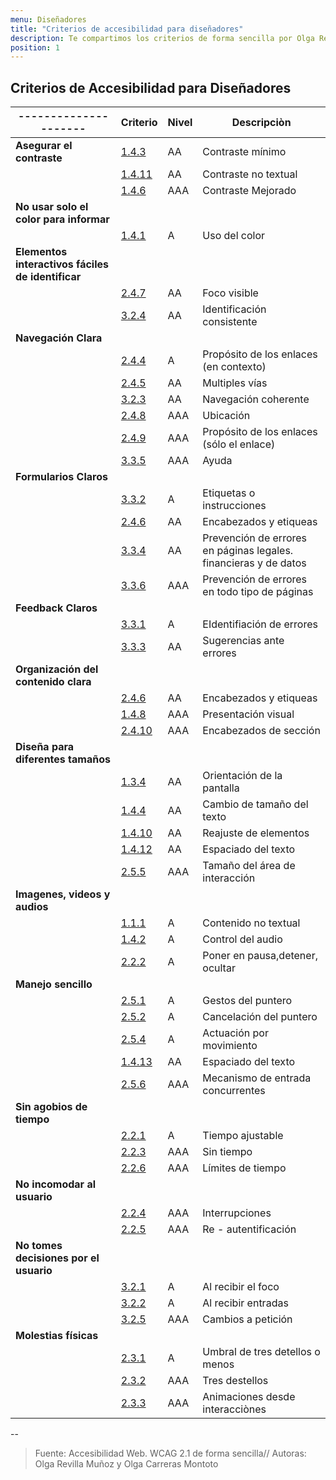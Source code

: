 ```yaml
---
menu: Diseñadores
title: "Criterios de accesibilidad para diseñadores"
description: Te compartimos los criterios de forma sencilla por Olga Revilla y Olga.
position: 1
---
```


## Criterios de Accesibilidad para Diseñadores

| ---------------------     | Criterio | Nivel | Descripciòn                                                        |
| ------------     | ----------------------- | ------------------ | --------------------------------------          |
| **Asegurar el contraste** | [1.4.3](https://www.w3.org/TR/UNDERSTANDING-WCAG20/visual-audio-contrast-contrast.html)    |  AA   |  Contraste mínimo                                                  |
|                           | [1.4.11](https://www.w3.org/WAI/WCAG21/Understanding/non-text-contrast)   |  AA   |  Contraste no textual                                              |
|                           | [1.4.6](https://www.w3.org/WAI/WCAG21/Understanding/contrast-enhanced)    |  AAA  |  Contraste Mejorado                                                |
| **No usar solo el color para informar** |                                                                         |
|                           | [1.4.1](https://www.w3.org/WAI/WCAG21/Understanding/use-of-color)    |   A   |  Uso del color                                                     |
|**Elementos interactivos fáciles de identificar**   |                                                              |
|                           | [2.4.7](https://www.w3.org/WAI/WCAG21/Understanding/focus-visible)    |  AA   |  Foco visible                                                      |
|                           | [3.2.4](https://www.w3.org/WAI/WCAG21/Understanding/consistent-identification)    |  AA   |  Identificación consistente                                        |
| **Navegación Clara**      |                                                                                       |  
|                           | [2.4.4](https://www.w3.org/WAI/WCAG21/Understanding/link-purpose-in-context)    |  A    |  Propósito de los enlaces (en contexto)                            |
|                           | [2.4.5](https://www.w3.org/WAI/WCAG21/Understanding/multiple-ways)    |  AA   |  Multiples vías                                                    |
|                           | [3.2.3](https://www.w3.org/WAI/WCAG21/Understanding/consistent-navigation)    |  AA   |  Navegación coherente                                              |
|                           | [2.4.8](https://www.w3.org/WAI/WCAG21/Understanding/location)    |  AAA  |  Ubicación                                                         |
|                           | [2.4.9](https://www.w3.org/WAI/WCAG21/Understanding/link-purpose-link-only)    |  AAA  |  Propósito de los enlaces (sólo el enlace)                         |
|                           | [3.3.5](https://www.w3.org/WAI/WCAG21/Understanding/help)    |  AAA  |  Ayuda                                                             |
| **Formularios Claros**    |                                                                                       |
|                           | [3.3.2](https://www.w3.org/WAI/WCAG21/Understanding/labels-or-instructions)    |  A    |  Etiquetas o instrucciones                                         |
|                           | [2.4.6](https://www.w3.org/WAI/WCAG21/Understanding/headings-and-labels)    |  AA   |  Encabezados y etiqueas                                            |
|                           | [3.3.4](https://www.w3.org/WAI/WCAG21/Understanding/error-prevention-legal-financial-data)    |  AA   |  Prevención de errores en páginas legales. financieras y de datos  |
|                           | [3.3.6](https://www.w3.org/WAI/WCAG21/Understanding/error-prevention-all)    |  AAA  |  Prevención de errores en todo tipo de páginas                     |
| **Feedback Claros**           |                                                                                   |
|                           | [3.3.1](https://www.w3.org/WAI/WCAG21/Understanding/error-identification)    |  A    |  EIdentifiación de errores                                         |
|                           | [3.3.3](https://www.w3.org/WAI/WCAG21/Understanding/error-suggestion)    |  AA   |  Sugerencias ante  errores                                         |
|**Organización del contenido clara**        |                                                                      |
|                           | [2.4.6](https://www.w3.org/WAI/WCAG21/Understanding/headings-and-labels)    |  AA   |  Encabezados y etiqueas                                            |
|                           | [1.4.8](https://www.w3.org/WAI/WCAG21/Understanding/visual-presentation)    |  AAA  |  Presentación visual                                               |
|                           | [2.4.10](https://www.w3.org/WAI/WCAG21/Understanding/section-headings)   |  AAA  |  Encabezados de sección                                            |
| **Diseña para diferentes tamaños**                                                                                |
|                           | [1.3.4](https://www.w3.org/WAI/WCAG21/Understanding/orientation)    |  AA   |  Orientación de la pantalla                                        |
|                           | [1.4.4](https://www.w3.org/WAI/WCAG21/Understanding/resize-text)    |  AA   |  Cambio de tamaño del texto                                        |
|                           | [1.4.10](https://www.w3.org/WAI/WCAG21/Understanding/reflow)   |  AA   |  Reajuste de elementos                                             |
|                           | [1.4.12](https://www.w3.org/WAI/WCAG21/Understanding/text-spacing)   |  AA   |  Espaciado del texto                                               |
|                           | [2.5.5](https://www.w3.org/WAI/WCAG21/Understanding/target-size)    |  AAA  |  Tamaño del área de interacción                                    |
| **Imagenes, videos y audios**           |                                                                         |
|                           | [1.1.1](https://www.w3.org/WAI/WCAG21/Understanding/non-text-content)    |  A    |  Contenido no textual                                              |
|                           | [1.4.2](https://www.w3.org/WAI/WCAG21/Understanding/audio-control)    |  A    |  Control del audio                                                 |
|                           | [2.2.2](https://www.w3.org/WAI/WCAG21/Understanding/pause-stop-hide)    |  A    |  Poner en pausa,detener, ocultar                                   |
| **Manejo sencillo**         |                                                                                     |
|                           | [2.5.1](https://www.w3.org/WAI/WCAG21/Understanding/pointer-gestures)    |  A    |  Gestos del puntero                                                |
|                           | [2.5.2](https://www.w3.org/WAI/WCAG21/Understanding/pointer-cancellation)    |  A    |  Cancelación del puntero                                           |
|                           | [2.5.4](https://www.w3.org/WAI/WCAG21/Understanding/motion-actuation)    |  A    |  Actuación por movimiento                                          |
|                           | [1.4.13](https://www.w3.org/WAI/WCAG21/Understanding/content-on-hover-or-focus)   |  AA   |  Espaciado del texto                                               |
|                           | [2.5.6](https://www.w3.org/WAI/WCAG21/Understanding/concurrent-input-mechanisms)    |  AAA  |  Mecanismo de entrada concurrentes                                 |
| **Sin agobios de tiempo**           |                                                                             |
|                           | [2.2.1](https://www.w3.org/WAI/WCAG21/Understanding/timing-adjustable)    |  A    |  Tiempo ajustable                                                  |
|                           | [2.2.3](https://www.w3.org/WAI/WCAG21/Understanding/no-timing)    |  AAA  |  Sin tiempo                                                        |
|                           | [2.2.6](https://www.w3.org/WAI/WCAG21/Understanding/timeouts)    |  AAA  |  Límites de tiempo                                                 |
| **No incomodar al usuario**           |                                                                           |
|                           | [2.2.4](https://www.w3.org/WAI/WCAG21/Understanding/interruptions)    |  AAA  |  Interrupciones                                                    |
|                           | [2.2.5](https://www.w3.org/WAI/WCAG21/Understanding/re-authenticating)    |  AAA  |  Re - autentificación                                              |
| **No tomes decisiones por el usuario**           |                                                                |
|                           | [3.2.1](https://www.w3.org/WAI/WCAG21/Understanding/on-focus)    |  A    |  Al recibir el foco                                                |
|                           | [3.2.2](https://www.w3.org/WAI/WCAG21/Understanding/on-input)    |  A    |  Al recibir entradas                                               |
|                           | [3.2.5](https://www.w3.org/WAI/WCAG21/Understanding/change-on-request)    |  AAA  |  Cambios a petición                                                |
| **Molestias físicas**          |                                                                                  |
|                           | [2.3.1](https://www.w3.org/WAI/WCAG21/Understanding/three-flashes-or-below-threshold)    |  A    |  Umbral de tres detellos o menos                                   |
|                           | [2.3.2](https://www.w3.org/WAI/WCAG21/Understanding/three-flashes)    |  AAA  |  Tres destellos                                                    |
|                           | [2.3.3](https://www.w3.org/WAI/WCAG21/Understanding/animation-from-interactions)    |  AAA  |  Animaciones desde interacciònes                                   |
    



--

> Fuente: Accesibilidad Web. WCAG 2.1 de forma sencilla// 
Autoras: Olga Revilla Muñoz y Olga Carreras Montoto
